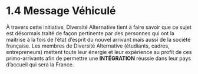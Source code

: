 # 1.4 Message Véhiculé


À travers cette initiative, Diversité Alternative tient à faire savoir que ce sujet est désormais traité de façon pertinente par des personnes qui ont la maitrise à la fois de l’état d’esprit du nouvel arrivant mais aussi de la société française. Les membres de Diversité Alternative (étudiants, cadres, entrepreneurs) mettent toute leur énergie et leur expérience au profit de ces primo-arrivants afin de permettre une **INTÉGRATION** réussie dans leur pays d’accueil qui sera la France.







<CustomImage src={img} alt="Le Vivre ensemble" />
